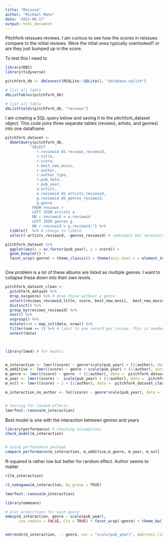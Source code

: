 ```yaml
---
title: "Reissue"
author: "Michael Mann"
date: '2022-06-17'
output: html_document
---
```


Pitchfork reissues reviews. I am curious to see how the scores in reissues compare to the initial reviews. 
Were the intial ones typically overlooked? or are they just bumped up in the score. 


To test this I need to 
```r
library(DBI)
library(tidyverse)

pitchfork_db <- dbConnect(RSQLite::SQLite(), "database.sqlite")

```


```r
# list all table
dbListTables(pitchfork_db)

```


```r
# list all table
dbListFields(pitchfork_db, "reviews")

```

I am creating a SQL query below and saving it to the pitchfork_dataset object. 
This code joins three separate tables (reviews, artists, and genres) into one dataframe
```r
pitchfork_dataset <- 
  dbGetQuery(pitchfork_db,
           "SELECT 
              r.reviewid AS reviews_reviewid,
              r.title,
              r.score,
              r.best_new_music,
              r.author,
              r.author_type,
              r.pub_date,
              r.pub_year, 
              a.artist,
              a.reviewid AS artists_reviewid,
              g.reviewid AS genres_reviewid,
              g.genre
            FROM reviews r
            LEFT JOIN artists a
            ON r.reviewid = a.reviewid
            LEFT JOIN genres g
            ON r.reviewid = g.reviewid;") %>%
  tibble()  %>% # change to tibble
  select(-artists_reviewid, -genres_reviewid) # redundant but necessary not to get duplicated columns
```



```r
pitchfork_dataset %>%
  ggplot(aes(x = as.factor(pub_year), y = score)) + 
  geom_boxplot() + 
  facet_wrap(~genre) + theme_classic() + theme(axis.text.x = element_text(angle = 90, vjust = 0.5, hjust=1)) + xlab("Year")



```

One problem is a lot of these albums are listed as multiple genres. I want to collapse these down into their own levels.
```r


pitchfork_dataset_clean <- 
  pitchfork_dataset %>%
  drop_na(genre) %>% # drop those without a genre
  select(reviews_reviewid,title, score, best_new_music,  best_new_music, author, pub_year, genre ) %>%
  distinct() %>%
  group_by(reviews_reviewid) %>%
  nest() %>%
  ungroup() %>%
  mutate(num = map_int(data, nrow)) %>%
  filter(num == 1) %>% # limit to one record per review. This is needed in cases of multiple genres. For simplicity, i will only use single genre albums
  unnest(data)

  


```



```r

library(lme4) # for models


m_interaction <- lmer((score) ~ genre*scale(pub_year) + (1|author), data =  pitchfork_dataset_clean)
m_additive <- lmer((score) ~ genre + scale(pub_year) + (1|author), data =  pitchfork_dataset_clean)
m_genre <- lmer((score) ~ genre  + (1|author), data =  pitchfork_dataset_clean)
m_year <- lmer((score) ~  scale(pub_year) + (1|author), data =  pitchfork_dataset_clean)
m_null <- lmer((score) ~ 1 + (1|author), data =  pitchfork_dataset_clean)

m_interaction_no_author <- lm((score) ~ genre*scale(pub_year), data =  pitchfork_dataset_clean)


# testing for random effects
lmerTest::ranova(m_interaction)
```

Best model is one with the interaction between genres and years
```r
library(performance) # checking assumptions
check_model(m_interaction)


# using performance package
compare_performance(m_interaction, m_additive,m_genre, m_year, m_null )

```
R-squared is rather low but better for random effect. Author seems to matter
```r

r2(m_interaction)

r2_nakagawa(m_interaction, by_group = TRUE)

lmerTest::ranova(m_interaction)
```


```r
library(emmeans)

# plot predictions for each genre
emmip(m_interaction, genre ~ scale(pub_year), 
      cov.reduce = FALSE, CIs = TRUE) + facet_wrap(~genre) + theme_bw()


emtrends(m_interaction,  ~ genre, var = "scale(pub_year)", pbkrtest.limit = 12147)

```